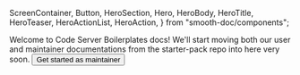   ScreenContainer,
  Button,
  HeroSection,
  Hero,
  HeroBody,
  HeroTitle,
  HeroTeaser,
  HeroActionList,
  HeroAction,
} from "smooth-doc/components";

<HeroSection>
  <Hero backgroundImageURL={heroBackgroundImageURL}>
    <HeroBody>
      <HeroTitle>Welcome to Code Server Boilerplates docs!</HeroTitle>
      <HeroTeaser>We'll start moving both our user and maintainer documentations from the starter-pack repo into here very soon.</HeroTeaser>
      <HeroActionList>
        <HeroAction>
          <Button
            as={Link}
            href="/maintainer-docs/"
          >
            Get started as maintainer
          </Button>
          </Button>
        </HeroAction>
      </HeroActionList>
    </HeroBody>
  </Hero>
</HeroSection>

